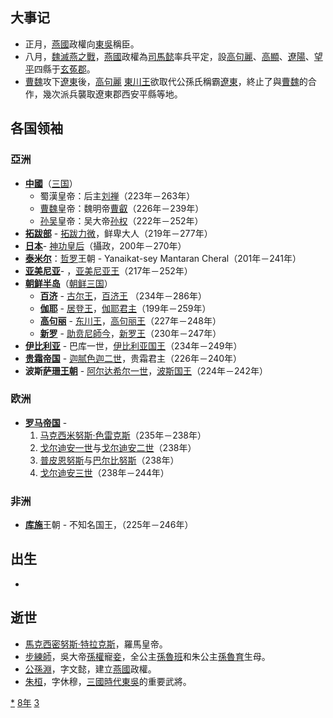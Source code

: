 {{yearTOC|238|曹魏'''[[景初|景初]]二年'''；蜀汉'''[[延熙_(刘禅)|延熙]]元年'''；东吴'''[[嘉禾_(孙权)|嘉禾]]七年'''，'''[[赤烏|赤烏]]元年'''；公孙渊'''[[绍汉|绍汉]]二年'''}}

== 大事记 ==
*正月，[[燕國_(公孫淵)|燕國]]政權向[[孫吳|東吳]]稱臣。
*八月，[[魏滅燕之戰|魏滅燕之戰]]，[[燕國_(公孫淵)|燕國]]政權為[[司馬懿|司馬懿]]率兵平定，設[[高句麗|高句麗]]、[[高顯|高顯]]、[[遼陽|遼陽]]、[[望平|望平]]四縣于[[玄菟郡|玄菟郡]]。
*[[曹魏|曹魏]]攻下[[遼東|遼東]]後，[[高句麗|高句麗]] [[東川王|東川王]]欲取代公孫氏稱霸[[遼東|遼東]]，終止了與[[曹魏|曹魏]]的合作，幾次派兵襲取遼東郡西安平縣等地。

== 各国领袖 ==
=== 亞洲 ===
*'''[[中國|中國]]'''（[[三国|三国]]）
**蜀漢皇帝：后主[[刘禅|刘禅]]（223年－263年）
**[[曹魏|曹魏]]皇帝：魏明帝[[曹叡|曹叡]]（226年－239年）
**[[孙吴|孙吴]]皇帝：吴大帝[[孙权|孙权]]（222年－252年）
*'''[[拓跋部|拓跋部]]''' - [[拓跋力微|拓跋力微]]，鲜卑大人（219年－277年）
*'''[[日本|日本]]'''- [[神功皇后|神功皇后]]（攝政，200年－270年）
*'''[[泰米尔人|泰米尔]]'''：[[哲罗|哲罗]]王朝 - Yanaikat-sey Mantaran Cheral（201年－241年）
*'''[[亚美尼亚|亚美尼亚]]'''- {{link-en|梯里达底二世 (亚美尼亚)|Tiridates II of Armenia|梯里达底二世}}，[[亚美尼亚君主列表|亚美尼亚王]]（217年－252年）
*'''[[朝鲜半岛|朝鲜半岛]]'''（[[朝鲜三国|朝鲜三国]]）
**'''[[百济|百济]]''' - [[古尔王|古尔王]]，[[百济君主列表|百济王]] （234年－286年）
**'''[[伽耶|伽耶]]''' - [[居登王|居登王]]，[[朝鲜半岛君主列表|伽耶君主]]（199年－259年）
**'''[[高句丽|高句丽]]''' - [[东川王|东川王]]，[[高句丽君主列表|高句丽王]]（227年－248年）
**'''[[新罗|新罗]]''' - [[助贲尼師今|助贲尼師今]]，[[新罗君主列表|新罗王]]（230年－247年）
*'''[[高加索伊比利亚王国|伊比利亚]]''' - 巴库一世，[[格鲁吉亚君主列表|伊比利亚国王]]（234年－249年）
*'''[[贵霜帝国|贵霜帝国]]''' - [[迦腻色迦二世|迦腻色迦二世]]，贵霜君主（226年－240年）
*'''波斯[[萨珊王朝|萨珊王朝]]''' - [[阿尔达希尔一世|阿尔达希尔一世]]，[[伊朗君主列表|波斯国王]]（224年－242年）

=== 欧洲 ===
*'''[[罗马帝国|罗马帝国]]''' - 
*# [[马克西米努斯·色雷克斯|马克西米努斯·色雷克斯]]（235年－238年）
*# [[戈尔迪安一世|戈尔迪安一世]]与[[戈尔迪安二世|戈尔迪安二世]]（238年）
*# [[普皮恩努斯|普皮恩努斯]]与[[巴尔比努斯|巴尔比努斯]]（238年）
*# [[戈尔迪安三世|戈尔迪安三世]]（238年－244年）

=== 非洲 ===
*'''[[库施|库施]]'''王朝 - 不知名国王，（225年－246年）

== 出生 ==
*

== 逝世 ==
{{Wikisource year mention}}
*[[馬克西密努斯·特拉克斯|馬克西密努斯·特拉克斯]]，羅馬皇帝。
*[[步練師|步練師]]，吳大帝[[孫權|孫權]]寵[[妾|妾]]，全公主[[孫魯班|孫魯班]]和朱公主[[孫魯育|孫魯育]]生母。
*[[公孫淵|公孫淵]]，字文懿，建立[[燕國_(公孫淵)|燕國]]政權。
*[[朱桓|朱桓]]，字休穆，[[三國時代|三國時代]][[孫吳|東吳]]的重要武將。

[[Category:238年|*]]
[[Category:230年代|8年]]
[[Category:3世纪各年|3]]